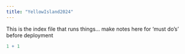 ```yaml
---
title: "YellowIsland2024"
---
```


This is the index file that runs things... make notes here for 'must do's ' before deployment

```r
1 + 1
```
